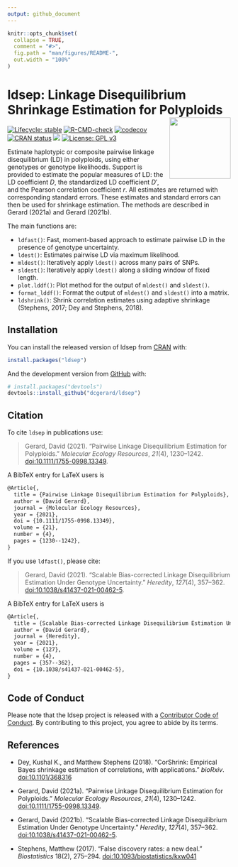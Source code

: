 ```yaml
---
output: github_document
---
```


<!-- README.md is generated from README.Rmd. Please edit that file -->

```r
knitr::opts_chunk$set(
  collapse = TRUE,
  comment = "#>",
  fig.path = "man/figures/README-",
  out.width = "100%"
)
```

# ldsep: Linkage Disequilibrium Shrinkage Estimation for Polyploids <a href='https://dcgerard.github.io/ldsep/'><img src='man/figures/logo.png' align="right" height="138" /></a>

<!-- badges: start -->
[![Lifecycle: stable](https://img.shields.io/badge/lifecycle-stable-brightgreen.svg)](https://lifecycle.r-lib.org/articles/stages.html)
[![R-CMD-check](https://github.com/dcgerard/ldsep/actions/workflows/R-CMD-check.yaml/badge.svg)](https://github.com/dcgerard/ldsep/actions/workflows/R-CMD-check.yaml)
[![codecov](https://codecov.io/gh/dcgerard/ldsep/branch/master/graph/badge.svg?token=J3ZRB8PAHY)](https://app.codecov.io/gh/dcgerard/ldsep)
[![CRAN status](https://www.r-pkg.org/badges/version/ldsep)](https://CRAN.R-project.org/package=ldsep)
[![](http://cranlogs.r-pkg.org/badges/grand-total/ldsep)](https://cran.r-project.org/package=ldsep)
[![License: GPL v3](https://img.shields.io/badge/License-GPL%20v3-blue.svg)](https://www.gnu.org/licenses/gpl-3.0)
<!-- badges: end -->

Estimate haplotypic or composite pairwise linkage disequilibrium (LD) in polyploids, using either genotypes or genotype likelihoods. Support is provided to estimate the popular measures of LD: the LD coefficient $D$, the standardized LD coefficient $D'$, and the Pearson correlation coefficient $r$. All estimates are returned with corresponding standard errors. These estimates and standard errors can then be used for shrinkage estimation. The methods are described in Gerard (2021a) and Gerard (2021b).

The main functions are:

- `ldfast()`: Fast, moment-based approach to estimate pairwise LD
  in the presence of genotype uncertainty.
- `ldest()`: Estimates pairwise LD via maximum likelihood.
- `mldest()`: Iteratively apply `ldest()` across many pairs of SNPs.
- `sldest()`: Iteratively apply `ldest()` along a sliding window of fixed length.
- `plot.lddf()`: Plot method for the output of `mldest()` and `sldest()`.
- `format_lddf()`: Format the output of `mldest()` and `sldest()` into a matrix.
- `ldshrink()`: Shrink correlation estimates using adaptive shrinkage (Stephens, 2017; Dey and Stephens, 2018).

## Installation

You can install the released version of ldsep from [CRAN](https://cran.r-project.org/package=ldsep) with:

``` r
install.packages("ldsep")
```

And the development version from [GitHub](https://github.com/dcgerard/ldsep) with:

``` r
# install.packages("devtools")
devtools::install_github("dcgerard/ldsep")
```

## Citation

To cite `ldsep` in publications use:

> Gerard, David (2021). "Pairwise Linkage Disequilibrium Estimation for Polyploids." _Molecular Ecology Resources_, *21*(4), 1230--1242. [doi:10.1111/1755-0998.13349](https://doi.org/10.1111/1755-0998.13349).

A BibTeX entry for LaTeX users is

``` tex
@Article{,
  title = {Pairwise Linkage Disequilibrium Estimation for Polyploids},
  author = {David Gerard},
  journal = {Molecular Ecology Resources},
  year = {2021},
  doi = {10.1111/1755-0998.13349},
  volume = {21},
  number = {4},
  pages = {1230--1242},
}
```

If you use `ldfast()`, please cite:

> Gerard, David (2021). "Scalable Bias-corrected Linkage Disequilibrium Estimation Under Genotype Uncertainty." _Heredity_, *127*(4), 357--362. [doi:10.1038/s41437-021-00462-5](https://doi.org/10.1038/s41437-021-00462-5).

A BibTeX entry for LaTeX users is

``` tex
@Article{,
  title = {Scalable Bias-corrected Linkage Disequilibrium Estimation Under Genotype Uncertainty},
  author = {David Gerard},
  journal = {Heredity},
  year = {2021},
  volume = {127},
  number = {4},
  pages = {357--362},
  doi = {10.1038/s41437-021-00462-5},
}
```

## Code of Conduct

Please note that the ldsep project is released with a [Contributor Code of Conduct](https://contributor-covenant.org/version/2/0/CODE_OF_CONDUCT.html). By contributing to this project, you agree to abide by its terms.

## References

- Dey, Kushal K., and Matthew Stephens (2018). "CorShrink: Empirical Bayes shrinkage estimation of correlations, with applications." _bioRxiv_. [doi:10.1101/368316](https://doi.org/10.1101/368316)

- Gerard, David (2021a). "Pairwise Linkage Disequilibrium Estimation for Polyploids." _Molecular Ecology Resources_, *21*(4), 1230--1242. [doi:10.1111/1755-0998.13349](https://doi.org/10.1111/1755-0998.13349).

- Gerard, David (2021b). "Scalable Bias-corrected Linkage Disequilibrium Estimation Under Genotype Uncertainty." _Heredity_, *127*(4), 357--362. [doi:10.1038/s41437-021-00462-5](https://doi.org/10.1038/s41437-021-00462-5).

- Stephens, Matthew (2017). "False discovery rates: a new deal." _Biostatistics_ 18(2), 275--294. [doi:10.1093/biostatistics/kxw041](https://doi.org/10.1093/biostatistics/kxw041)
